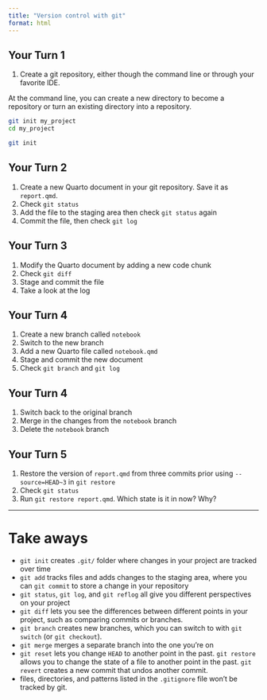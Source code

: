 ```yaml
---
title: "Version control with git"
format: html
---
```


## Your Turn 1

1. Create a git repository, either though the command line or through your favorite IDE.

At the command line, you can create a new directory to become a repository or turn an existing directory into a repository.

```bash
git init my_project
cd my_project
```

```bash
git init 
```

## Your Turn 2

1. Create a new Quarto document in your git repository. Save it as `report.qmd`.
2. Check `git status`
3. Add the file to the staging area then check `git status` again
4. Commit the file, then check `git log`


## Your Turn 3

1. Modify the Quarto document by adding a new code chunk
2. Check `git diff`
3. Stage and commit the file
4. Take a look at the log

## Your Turn 4

1. Create a new branch called `notebook`
2. Switch to the new branch
3. Add a new Quarto file called `notebook.qmd`
4. Stage and commit the new document
5. Check `git branch` and `git log`

## Your Turn 4

1. Switch back to the original branch
2. Merge in the changes from the `notebook` branch
3. Delete the `notebook` branch

## Your Turn 5
 
1. Restore the version of `report.qmd` from three commits prior using `--source=HEAD~3` in `git restore`
2. Check `git status`
3. Run `git restore report.qmd`. Which state is it in now? Why?

***

# Take aways

* `git init` creates ` .git/` folder where changes in your project are tracked over time
* `git add` tracks files and adds changes to the staging area, where you can `git commit` to store a change in your repository
* `git status`, `git log`, and `git reflog` all give you different perspectives on your project
* `git diff` lets you see the differences between different points in your project, such as comparing commits or branches.
* `git branch` creates new branches, which you can switch to with `git switch` (or `git checkout`).
* `git merge` merges a separate branch into the one you're on
* `git reset` lets you change `HEAD` to another point in the past. `git restore` allows you to change the state of a file to another point in the past. `git revert` creates a new commit that undos another commit.
* files, directories, and patterns listed in the `.gitignore` file won't be tracked by git.
